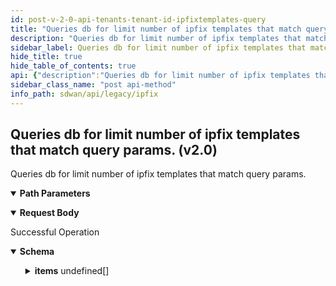 ```yaml
---
id: post-v-2-0-api-tenants-tenant-id-ipfixtemplates-query
title: "Queries db for limit number of ipfix templates that match query params. (v2.0)"
description: "Queries db for limit number of ipfix templates that match query params."
sidebar_label: Queries db for limit number of ipfix templates that match query params. (v2.0)
hide_title: true
hide_table_of_contents: true
api: {"description":"Queries db for limit number of ipfix templates that match query params.","operationId":"post-v2.0-api-tenants-tenant_id-ipfixtemplates-query","parameters":[{"description":"Tenant Id","in":"path","name":"tenant_id","required":true,"schema":{"description":"Tenant Id","type":"string"}}],"requestBody":{"content":{"application/json":{"schema":{"properties":{"description":{"description":"Description: Size(max = 256, error = DESCRIPTION_EXCEEDS_LIMIT: Description length exceeds limit, min = 0) ","type":"string"},"flow_fields":{"description":"Flow Fields: NotNull(error = IPFIX_TEMPLATE_FLOW_FIELDS_REQD: Please provide Flow fields) ListEnum(enumClass = classOf[IPFixFlowField], length = 0, listMaxSize = 128, error = IPFIX_TEMPLATE_INVALID_FLOW_FIELDS: Invalid flow fields, nullAllowed = false) ","items":{"description":"Flow Fields","enum":["INTERFACES","TIME_STAMPS","DST_IPV4_ADDRESS","DST_PORT","SRC_IPV4_ADDRESS","SRC_PORT","PROTOCOL","DSCP_MAP","DSCP_LAST","QOS_QUEUE","WAN_PATH","APP_DEF_ID","RTP_TRANSPORT_TYPE","TRANSPORT_TCP_WINDOWSIZE","CONNECTION_UNIFLOW_BYTES","CONNECTION_UNIFLOW_PACKETS","CONNECTION_BIFLOW_BYTES","CONNECTION_BIFLOW_PACKETS","CONNECTION_RTT","CONNECTION_NTT","CONNECTION_SRT","APPLICATION_HOST","CONNECTION_INIT","CONNECTION_XACT","CONNECTION_UDPTRT","MEDIA_CODEC","MEDIA_JITTER","MEDIA_LOSS","MEDIA_MOS","TROUBLESHOOT_TCP","TROUBLESHOOT_DECISION_MAP"],"type":"string"},"type":"array"},"generate_biflow":{"description":"Generate Biflow","type":"boolean"},"id":{"description":"Id","type":"string"},"name":{"description":"Name: Required(error = NAME_REQD: Please provide resource name.) Size(max = 128, error = NAME_EXCEEDS_LIMIT: Name of the resource exceeds limit., min = 0) ","type":"string"},"option_export_timeout":{"description":"Option Export Timeout: Range(max = 86400L, error = IPFIX_TEMPLATE_INVALID_OPTION_EXPORT_TIMEOUT: Option export timeout should be in range 10-86400, min = 10L) ","format":"int32","type":"integer"},"options":{"description":"Options: ListEnum(enumClass = classOf[IPFixOption], length = 0, listMaxSize = 8, error = IPFIX_TEMPLATE_INVALID_OPTIONS: Invalid ipfix template options, nullAllowed = false) ","items":{"description":"Options","enum":["APP_DEF_ID_TABLE","LINK_QUALITY_METRICS","WAN_PATH_ID_TABLE","TYPE_INFO_FOR_IPFIX_IE","DEVICE_IDENTIFICATION"],"type":"string"},"type":"array"},"tags":{"description":"Tags: ListString(allowDuplicate = false, allowEmpty = true, allowNull = true, length = 128, listMaxSize = 10, error = INVALID_TAG: Maximum 10 Unique tags of length 1024 each are allowed, noTrim = false, regex = [^,\\\\s]+, required = false) ","items":{"description":"Tags","type":"string"},"type":"array"},"template_export_timeout":{"description":"Template Export Timeout: Range(max = 86400L, error = IPFIX_TEMPLATE_INVALID_TEMPLATE_EXPORT_TIMEOUT: Template export timeout should be in range 10-86400, min = 10L) ","format":"int32","type":"integer"}},"required":["options","flow_fields","name"]}}}},"responses":{"200":{"content":{"application/json":{"schema":{"allOf":[{"properties":{"count":{"format":"int32","type":"integer"},"deleted_count":{"format":"int64","type":"integer"},"deleted_ids":{"items":{"type":"string"},"type":"array"},"id":{"type":"string"},"next_query":{"type":"object"},"tenant_id":{"type":"string"},"total_count":{"format":"int64","type":"integer"}},"type":"object"},{"properties":{"items":{"items":{"properties":{"id":{"description":"Id","type":"string"},"ipv4_prefixes":{"description":"Ipv4 Prefixes: ListIPAddress(bcast = DENY, listMaxSize = 0, error = INVALID_IPV4_PREFIX: Invalid IPv4 Prefix., required = false, type = APP_GATEWAYCIDR) ","items":{"description":"Ipv4 Prefixes","type":"string"},"type":"array"},"prefix_id":{"description":"Prefix Id","type":"string"},"tags":{"description":"Tags: ListString(allowDuplicate = false, allowEmpty = true, allowNull = true, length = 128, listMaxSize = 10, error = INVALID_TAG: Maximum 10 Unique tags of length 1024 each are allowed, noTrim = false, regex = [^,\\\\s]+, required = false) ","items":{"description":"Tags","type":"string"},"type":"array"}}},"type":"array"}},"type":"object"}]}}},"description":"Successful Operation"}},"tags":["IPFIX"],"method":"post","path":"/v2.0/api/tenants/{tenant_id}/ipfixtemplates/query","servers":[{"url":"https://api.us.cloudgenix.com"}],"jsonRequestBodyExample":{"description":"string","flow_fields":["INTERFACES"],"generate_biflow":true,"id":"string","name":"string","option_export_timeout":0,"options":["APP_DEF_ID_TABLE"],"tags":["string"],"template_export_timeout":0},"info":{"contact":{},"description":"List of APIs used to manage the IPFIX services.","title":"IPFIX","version":"Latest"},"postman":{"name":"Queries db for limit number of ipfix templates that match query params. (v2.0)","description":{"content":"Queries db for limit number of ipfix templates that match query params.","type":"text/plain"},"url":{"path":["v2.0","api","tenants",":tenant_id","ipfixtemplates","query"],"host":["{{baseUrl}}"],"query":[],"variable":[{"disabled":false,"description":{"content":"(Required) Tenant Id","type":"text/plain"},"type":"any","value":"","key":"tenant_id"}]},"header":[{"key":"Content-Type","value":"application/json"},{"key":"Accept","value":"application/json"}],"method":"POST","body":{"mode":"raw","raw":"\"\"","options":{"raw":{"language":"json"}}}}}
sidebar_class_name: "post api-method"
info_path: sdwan/api/legacy/ipfix
---
```



## Queries db for limit number of ipfix templates that match query params. (v2.0)



Queries db for limit number of ipfix templates that match query params.

<details style={{"marginBottom":"1rem"}} data-collapsed={false} open={true}><summary style={{}}><strong>Path Parameters</strong></summary><div><ul><ParamsItem className={"paramsItem"} param={{"description":"Tenant Id","in":"path","name":"tenant_id","required":true,"schema":{"description":"Tenant Id","type":"string"}}}></ParamsItem></ul></div></details><MimeTabs><TabItem label={"application/json"} value={"application/json-schema"}><details style={{}} data-collapsed={false} open={true}><summary style={{"textAlign":"left"}}><strong>Request Body</strong></summary><div style={{"textAlign":"left","marginLeft":"1rem"}}></div><ul style={{"marginLeft":"1rem"}}><SchemaItem collapsible={false} name={"description"} required={false} schemaDescription={"Description: Size(max = 256, error = DESCRIPTION_EXCEEDS_LIMIT: Description length exceeds limit, min = 0) "} schemaName={"string"} qualifierMessage={undefined} defaultValue={undefined}></SchemaItem><SchemaItem collapsible={false} name={"flow_fields"} required={true} schemaDescription={"Flow Fields: NotNull(error = IPFIX_TEMPLATE_FLOW_FIELDS_REQD: Please provide Flow fields) ListEnum(enumClass = classOf[IPFixFlowField], length = 0, listMaxSize = 128, error = IPFIX_TEMPLATE_INVALID_FLOW_FIELDS: Invalid flow fields, nullAllowed = false) "} schemaName={"string[]"} qualifierMessage={"**Possible values:** [`INTERFACES`, `TIME_STAMPS`, `DST_IPV4_ADDRESS`, `DST_PORT`, `SRC_IPV4_ADDRESS`, `SRC_PORT`, `PROTOCOL`, `DSCP_MAP`, `DSCP_LAST`, `QOS_QUEUE`, `WAN_PATH`, `APP_DEF_ID`, `RTP_TRANSPORT_TYPE`, `TRANSPORT_TCP_WINDOWSIZE`, `CONNECTION_UNIFLOW_BYTES`, `CONNECTION_UNIFLOW_PACKETS`, `CONNECTION_BIFLOW_BYTES`, `CONNECTION_BIFLOW_PACKETS`, `CONNECTION_RTT`, `CONNECTION_NTT`, `CONNECTION_SRT`, `APPLICATION_HOST`, `CONNECTION_INIT`, `CONNECTION_XACT`, `CONNECTION_UDPTRT`, `MEDIA_CODEC`, `MEDIA_JITTER`, `MEDIA_LOSS`, `MEDIA_MOS`, `TROUBLESHOOT_TCP`, `TROUBLESHOOT_DECISION_MAP`]"} defaultValue={undefined}></SchemaItem><SchemaItem collapsible={false} name={"generate_biflow"} required={false} schemaDescription={"Generate Biflow"} schemaName={"boolean"} qualifierMessage={undefined} defaultValue={undefined}></SchemaItem><SchemaItem collapsible={false} name={"id"} required={false} schemaDescription={"Id"} schemaName={"string"} qualifierMessage={undefined} defaultValue={undefined}></SchemaItem><SchemaItem collapsible={false} name={"name"} required={true} schemaDescription={"Name: Required(error = NAME_REQD: Please provide resource name.) Size(max = 128, error = NAME_EXCEEDS_LIMIT: Name of the resource exceeds limit., min = 0) "} schemaName={"string"} qualifierMessage={undefined} defaultValue={undefined}></SchemaItem><SchemaItem collapsible={false} name={"option_export_timeout"} required={false} schemaDescription={"Option Export Timeout: Range(max = 86400L, error = IPFIX_TEMPLATE_INVALID_OPTION_EXPORT_TIMEOUT: Option export timeout should be in range 10-86400, min = 10L) "} schemaName={"int32"} qualifierMessage={undefined} defaultValue={undefined}></SchemaItem><SchemaItem collapsible={false} name={"options"} required={true} schemaDescription={"Options: ListEnum(enumClass = classOf[IPFixOption], length = 0, listMaxSize = 8, error = IPFIX_TEMPLATE_INVALID_OPTIONS: Invalid ipfix template options, nullAllowed = false) "} schemaName={"string[]"} qualifierMessage={"**Possible values:** [`APP_DEF_ID_TABLE`, `LINK_QUALITY_METRICS`, `WAN_PATH_ID_TABLE`, `TYPE_INFO_FOR_IPFIX_IE`, `DEVICE_IDENTIFICATION`]"} defaultValue={undefined}></SchemaItem><SchemaItem collapsible={false} name={"tags"} required={false} schemaDescription={"Tags: ListString(allowDuplicate = false, allowEmpty = true, allowNull = true, length = 128, listMaxSize = 10, error = INVALID_TAG: Maximum 10 Unique tags of length 1024 each are allowed, noTrim = false, regex = [^,\\\\s]+, required = false) "} schemaName={"string[]"} qualifierMessage={undefined} defaultValue={undefined}></SchemaItem><SchemaItem collapsible={false} name={"template_export_timeout"} required={false} schemaDescription={"Template Export Timeout: Range(max = 86400L, error = IPFIX_TEMPLATE_INVALID_TEMPLATE_EXPORT_TIMEOUT: Template export timeout should be in range 10-86400, min = 10L) "} schemaName={"int32"} qualifierMessage={undefined} defaultValue={undefined}></SchemaItem></ul></details></TabItem></MimeTabs><div><ApiTabs><TabItem label={"200"} value={"200"}><div>

Successful Operation

</div><div><MimeTabs groupId={"mime-type"}><TabItem label={"application/json"} value={"application/json"}><SchemaTabs groupId={"schema-tabs"}><TabItem label={"Schema"} value={"Schema"}><details style={{}} data-collapsed={false} open={true}><summary style={{"textAlign":"left"}}><strong>Schema</strong></summary><div style={{"textAlign":"left","marginLeft":"1rem"}}></div><ul style={{"marginLeft":"1rem"}}><SchemaItem collapsible={false} name={"count"} required={false} schemaDescription={undefined} schemaName={"int32"} qualifierMessage={undefined} defaultValue={undefined}></SchemaItem><SchemaItem collapsible={false} name={"deleted_count"} required={false} schemaDescription={undefined} schemaName={"int64"} qualifierMessage={undefined} defaultValue={undefined}></SchemaItem><SchemaItem collapsible={false} name={"deleted_ids"} required={false} schemaDescription={undefined} schemaName={"string[]"} qualifierMessage={undefined} defaultValue={undefined}></SchemaItem><SchemaItem collapsible={false} name={"id"} required={false} schemaDescription={undefined} schemaName={"string"} qualifierMessage={undefined} defaultValue={undefined}></SchemaItem><SchemaItem collapsible={false} name={"next_query"} required={false} schemaDescription={undefined} schemaName={"object"} qualifierMessage={undefined} defaultValue={undefined}></SchemaItem><SchemaItem collapsible={false} name={"tenant_id"} required={false} schemaDescription={undefined} schemaName={"string"} qualifierMessage={undefined} defaultValue={undefined}></SchemaItem><SchemaItem collapsible={false} name={"total_count"} required={false} schemaDescription={undefined} schemaName={"int64"} qualifierMessage={undefined} defaultValue={undefined}></SchemaItem><SchemaItem collapsible={true} className={"schemaItem"}><details style={{}}><summary style={{}}><strong>items</strong><span style={{"opacity":"0.6"}}> undefined[]</span></summary><div style={{"marginLeft":"1rem"}}><SchemaItem collapsible={false} name={"id"} required={false} schemaDescription={"Id"} schemaName={"string"} qualifierMessage={undefined} defaultValue={undefined}></SchemaItem><SchemaItem collapsible={false} name={"ipv4_prefixes"} required={false} schemaDescription={"Ipv4 Prefixes: ListIPAddress(bcast = DENY, listMaxSize = 0, error = INVALID_IPV4_PREFIX: Invalid IPv4 Prefix., required = false, type = APP_GATEWAYCIDR) "} schemaName={"string[]"} qualifierMessage={undefined} defaultValue={undefined}></SchemaItem><SchemaItem collapsible={false} name={"prefix_id"} required={false} schemaDescription={"Prefix Id"} schemaName={"string"} qualifierMessage={undefined} defaultValue={undefined}></SchemaItem><SchemaItem collapsible={false} name={"tags"} required={false} schemaDescription={"Tags: ListString(allowDuplicate = false, allowEmpty = true, allowNull = true, length = 128, listMaxSize = 10, error = INVALID_TAG: Maximum 10 Unique tags of length 1024 each are allowed, noTrim = false, regex = [^,\\\\s]+, required = false) "} schemaName={"string[]"} qualifierMessage={undefined} defaultValue={undefined}></SchemaItem></div></details></SchemaItem></ul></details></TabItem><TabItem label={"Example (from schema)"} value={"Example (from schema)"}><ResponseSamples responseExample={"{\n  \"count\": 0,\n  \"deleted_count\": 0,\n  \"deleted_ids\": [\n    \"string\"\n  ],\n  \"id\": \"string\",\n  \"next_query\": {},\n  \"tenant_id\": \"string\",\n  \"total_count\": 0,\n  \"items\": [\n    {\n      \"id\": \"string\",\n      \"ipv4_prefixes\": [\n        \"string\"\n      ],\n      \"prefix_id\": \"string\",\n      \"tags\": [\n        \"string\"\n      ]\n    }\n  ]\n}"} language={"json"}></ResponseSamples></TabItem></SchemaTabs></TabItem></MimeTabs></div></TabItem></ApiTabs></div>
      